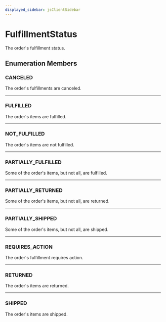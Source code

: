 ```yaml
---
displayed_sidebar: jsClientSidebar
---
```



# FulfillmentStatus

The order's fulfillment status.

## Enumeration Members

### CANCELED

The order's fulfillments are canceled.

___

### FULFILLED

The order's items are fulfilled.

___

### NOT\_FULFILLED

The order's items are not fulfilled.

___

### PARTIALLY\_FULFILLED

Some of the order's items, but not all, are fulfilled.

___

### PARTIALLY\_RETURNED

Some of the order's items, but not all, are returned.

___

### PARTIALLY\_SHIPPED

Some of the order's items, but not all, are shipped.

___

### REQUIRES\_ACTION

The order's fulfillment requires action.

___

### RETURNED

The order's items are returned.

___

### SHIPPED

The order's items are shipped.
